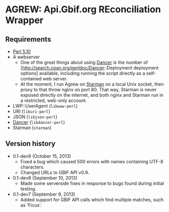 = AGREW: Api.Gbif.org REconciliation Wrapper =

== Requirements ==
* [http://www.perl.org/ Perl 5.10]
* A webserver
** One of the great things about using [http://www.perldancer.org/ Dancer] is the number of [http://search.cpan.org/perldoc/Dancer::Deployment deployment options] available, including running the script directly as a self-contained web server.
** At the moment, I run Agrew on [http://search.cpan.org/~miyagawa/Starman Starman] on a local Unix socket, then proxy to that throw nginx on port 80. That way, Starman is never exposed directly on the internet, and both nginx and Starman run in a restricted, web-only account.
* LWP::UserAgent (<tt>libwww-perl</tt>)
* URI (<tt>liburi-perl</tt>)
* JSON (<tt>libjson-perl</tt>)
* [http://search.cpan.org/~yanick/Dancer/ Dancer] (<tt>libdancer-perl</tt>)
* Starman (<tt>starman</tt>)

==Version history==
* 0.1-dev9 (October 15, 2013)
** Fixed a bug which caused 500 errors with names containing UTF-8 characters.
** Changed URLs to GBIF API v0.9.
* 0.1-dev8 (September 10, 2013)
** Made some serverside fixes in response to bugs found during initial testing.
* 0.1-dev7 (September 9, 2013)
** Added support for GBIF API calls which find multiple matches, such as 'Ficus'.
